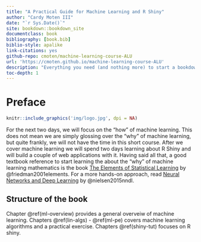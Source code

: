 ```yaml
--- 
title: "A Practical Guide for Machine Learning and R Shiny"
author: "Cardy Moten III"
date: "`r Sys.Date()`"
site: bookdown::bookdown_site
documentclass: book
bibliography: [book.bib]
biblio-style: apalike
link-citations: yes
github-repo: cmoten/machine-learning-course-ALU
url: 'https://cmoten.github.io/machine-learning-course-ALU'
description: "Everything you need (and nothing more) to start a bookdown book."
toc-depth: 1
---
```


# Preface {-}

```r
knitr::include_graphics('img/logo.jpg', dpi = NA)
```



For the next two days, we will focus on the "how" of machine learning. This does not mean we are simply glossing over the "why" of machine learning, but quite frankly, we will not have the time in this short course. After we cover machine learning we will spend two days learning about R Shiny and will build a couple of web applications with it. Having said all that, a good textbook reference to start learning the about the "why" of machine learning mathematics is the book [The Elements of Statistical Learning](https://web.stanford.edu/~hastie/ElemStatLearn/) by @friedman2001elements. For a more hands-on approach, read [Neural Networks and Deep Learning](http://neuralnetworksanddeeplearning.com/) by @nielsen2015nndl. 

## Structure of the book {-}
Chapter \@ref(ml-overview) provides a general overveiw of machine learning. Chapters \@ref(lin-algs) - \@ref(ml-pe) covers machine learning algorithms and a practical exercise. Chapters \@ref(shiny-tut) focuses on R shiny. 
